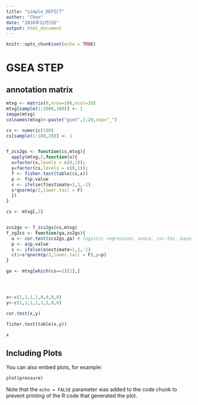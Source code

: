 ```yaml
---
title: "simple_DEPICT"
author: "Chen"
date: "2016年12月3日"
output: html_document
---
```


```r
knitr::opts_chunk$set(echo = TRUE)
```

# GSEA STEP

## annotation matrix

```r
mtxg <- matrix(0,nrow=100,ncol=20)
mtxg[sample(1:2000,300)] <- 1 
image(mtxg)
colnames(mtxg)<-paste("gset",1:20,sep="_")

cs <- numeric(100)
cs[sample(1:100,20)] <- 1


f_zcs2gs <- function(cs,mtxg){
  apply(mtxg,2,function(x){
  x=factor(x,levels = c(0,1));
  y=factor(cs,levels = c(0,1));
  f <- fisher.test(table(cs,x))
  p <- f$p.value
  s <- ifelse(f$estimate>1,1,-1)
  s*qnorm(p/2,lower.tail = F)
  })
}

cs <- mtxg[,2]


zcs2gs <- f_zcs2gs(cs,mtxg)
f_zg2cs <- function(ga,zs2gs){
  a <- cor.test(zcs2gs,ga) # logistic regression, anova, cor.tes, bayeslm, and t.test. anova/cor.test are identical and is the best.
  p <- a$p.value
  s <- ifelse(a$estimate>1,1,-1)
  c(z=s*qnorm(p/2,lower.tail = F),p=p)
}

ga <- mtxg[which(cs==1)[1],]




x<-c(1,1,1,1,0,0,0,0)
y<-c(1,1,1,1,1,1,0,0)

cor.test(x,y)

fisher.test(table(x,y))

x


```

## Including Plots

You can also embed plots, for example:

```r
plot(pressure)
```

Note that the `echo = FALSE` parameter was added to the code chunk to prevent printing of the R code that generated the plot.

